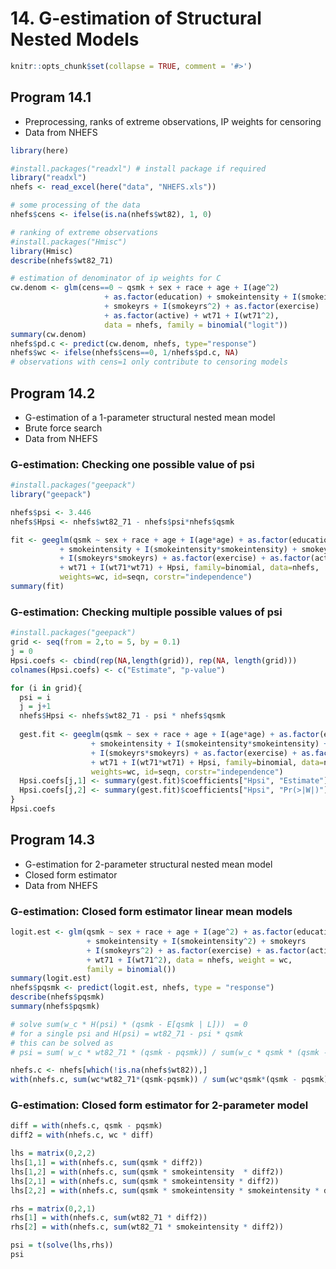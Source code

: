 # 14. G-estimation of Structural Nested Models{-}

```r
knitr::opts_chunk$set(collapse = TRUE, comment = '#>')
```

## Program 14.1

- Preprocessing, ranks of extreme observations, IP weights for censoring
- Data from NHEFS

```r
library(here)
```

```r
#install.packages("readxl") # install package if required
library("readxl")
nhefs <- read_excel(here("data", "NHEFS.xls"))

# some processing of the data
nhefs$cens <- ifelse(is.na(nhefs$wt82), 1, 0)

# ranking of extreme observations
#install.packages("Hmisc")
library(Hmisc)
describe(nhefs$wt82_71)

# estimation of denominator of ip weights for C
cw.denom <- glm(cens==0 ~ qsmk + sex + race + age + I(age^2) 
                     + as.factor(education) + smokeintensity + I(smokeintensity^2) 
                     + smokeyrs + I(smokeyrs^2) + as.factor(exercise) 
                     + as.factor(active) + wt71 + I(wt71^2), 
                     data = nhefs, family = binomial("logit"))
summary(cw.denom)
nhefs$pd.c <- predict(cw.denom, nhefs, type="response")
nhefs$wc <- ifelse(nhefs$cens==0, 1/nhefs$pd.c, NA) 
# observations with cens=1 only contribute to censoring models
```


## Program 14.2

- G-estimation of a 1-parameter structural nested mean model
- Brute force search
- Data from NHEFS


### G-estimation: Checking one possible value of psi
```r
#install.packages("geepack")
library("geepack")

nhefs$psi <- 3.446
nhefs$Hpsi <- nhefs$wt82_71 - nhefs$psi*nhefs$qsmk

fit <- geeglm(qsmk ~ sex + race + age + I(age*age) + as.factor(education)
           + smokeintensity + I(smokeintensity*smokeintensity) + smokeyrs
           + I(smokeyrs*smokeyrs) + as.factor(exercise) + as.factor(active)
           + wt71 + I(wt71*wt71) + Hpsi, family=binomial, data=nhefs,
           weights=wc, id=seqn, corstr="independence")
summary(fit)
```


### G-estimation: Checking multiple possible values of psi
```r
#install.packages("geepack")
grid <- seq(from = 2,to = 5, by = 0.1)
j = 0
Hpsi.coefs <- cbind(rep(NA,length(grid)), rep(NA, length(grid)))
colnames(Hpsi.coefs) <- c("Estimate", "p-value")

for (i in grid){
  psi = i
  j = j+1
  nhefs$Hpsi <- nhefs$wt82_71 - psi * nhefs$qsmk 
  
  gest.fit <- geeglm(qsmk ~ sex + race + age + I(age*age) + as.factor(education)
                  + smokeintensity + I(smokeintensity*smokeintensity) + smokeyrs
                  + I(smokeyrs*smokeyrs) + as.factor(exercise) + as.factor(active)
                  + wt71 + I(wt71*wt71) + Hpsi, family=binomial, data=nhefs,
                  weights=wc, id=seqn, corstr="independence")
  Hpsi.coefs[j,1] <- summary(gest.fit)$coefficients["Hpsi", "Estimate"]
  Hpsi.coefs[j,2] <- summary(gest.fit)$coefficients["Hpsi", "Pr(>|W|)"]
}
Hpsi.coefs
```

## Program 14.3

- G-estimation for 2-parameter structural nested mean model
- Closed form estimator
- Data from NHEFS

### G-estimation: Closed form estimator linear mean models #
```r
logit.est <- glm(qsmk ~ sex + race + age + I(age^2) + as.factor(education) 
                 + smokeintensity + I(smokeintensity^2) + smokeyrs 
                 + I(smokeyrs^2) + as.factor(exercise) + as.factor(active) 
                 + wt71 + I(wt71^2), data = nhefs, weight = wc, 
                 family = binomial())
summary(logit.est)
nhefs$pqsmk <- predict(logit.est, nhefs, type = "response")
describe(nhefs$pqsmk)
summary(nhefs$pqsmk)

# solve sum(w_c * H(psi) * (qsmk - E[qsmk | L]))  = 0
# for a single psi and H(psi) = wt82_71 - psi * qsmk
# this can be solved as 
# psi = sum( w_c * wt82_71 * (qsmk - pqsmk)) / sum(w_c * qsmk * (qsmk - pqsmk))

nhefs.c <- nhefs[which(!is.na(nhefs$wt82)),]
with(nhefs.c, sum(wc*wt82_71*(qsmk-pqsmk)) / sum(wc*qsmk*(qsmk - pqsmk)))
```


### G-estimation: Closed form estimator for 2-parameter model
```r
diff = with(nhefs.c, qsmk - pqsmk)
diff2 = with(nhefs.c, wc * diff)

lhs = matrix(0,2,2)
lhs[1,1] = with(nhefs.c, sum(qsmk * diff2))
lhs[1,2] = with(nhefs.c, sum(qsmk * smokeintensity  * diff2))
lhs[2,1] = with(nhefs.c, sum(qsmk * smokeintensity * diff2))
lhs[2,2] = with(nhefs.c, sum(qsmk * smokeintensity * smokeintensity * diff2))

rhs = matrix(0,2,1)
rhs[1] = with(nhefs.c, sum(wt82_71 * diff2))
rhs[2] = with(nhefs.c, sum(wt82_71 * smokeintensity * diff2))

psi = t(solve(lhs,rhs))
psi
```
